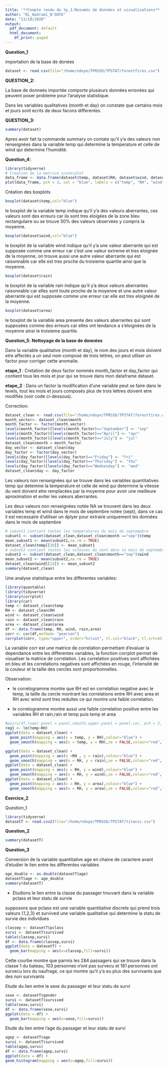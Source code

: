 ```yaml
---
title: '**Compte rendu du tp_1:Resumés de données et visualisations** '
author: "EL_Hadrami_N'DOYE"
date: "13/10/2020"
output:
  pdf_document: default
  html_document:
    df_print: paged
---
```

**Question_1** 

importation de la base de donées
```r
dataset <- read.csv(file="/home/ndoye/TPRSSD/TPSTAT/forestfires.csv")
```

**QUESTION_2:** 

La base de donneés importée comporte plusieurs données erronées qui peuvent poser probleme pour l'analyse statistique.

Dans les variables qualitatives (month et day) on constate que certains mois et jours sont ecrits de deux facons differentes. 

**QUESTION_3:** 

```r
summary(dataset)
```
Apres avoir fait la commande summary on contate qu'il y'a des valeurs non renseignées dans la variable temp qui determine la temperature et celle de wind qui determine l'humidité.

**Question_4:**

```r
library(tidyverse)
# Creation de la matrice scaterplot
data_frame <- data.frame(dataset$temp, dataset$RH, dataset$wind, dataset$rain, dataset$area)
plot(data_frame, pch = 3, col = "blue", labels = c("temp", "RH", "wind", "rain", "area"), main = "Scatterplot")

```

Création des boxplots

```r
boxplot(dataset$temp,col="blue")
```

le boxplot de la variable temp indique qu'il y'a des valeurs aberrantes, ces valeurs sont des erreurs car ils sont tres eloigées de la zone bleu rectangulaire ou se trouve 50% des valeurs observées y compris la moyenne.

```r
boxplot(dataset$wind,col="blue")
```

le boxplot de la variable wind indique qu'il y'a une valeur aberrante qui est supposée comme une erreur car c'est une valeur extreme et tres eloignée de la moyenne, on trouve aussi une autre valeur aberrante qui est raisonnable car elle est tres proche du troisieme quartile ainsi que la moyenne.

```r
boxplot(dataset$rain)
```
  
le boxplot de la variable rain indique qu'il y'a deux valeurs aberrantes raisonnable car elles sont toute proche de la moyenne et une autre valeur aberrante qui est supposée comme une erreur car elle est tres eloignéé de la moyenne.

```r
boxplot(dataset$area)
```

le boxplot de la variable area presente des valeurs aberrantes qui sont supposées comme des erreurs car elles ont tendance a s'eloignées de la moyenne ainsi le troisieme quartile.

**Question_5**: **Nettoyage de la base de données**

Dans la variable qualitative (month et day), le nom des jours et mois doivent etre affectés a un seul nom composé de trois lettres, on peut utliser un factor pour corriger cette anomalie.


**etape_1** : Cretation de deux factor nommés month_factor et day_factor qui contient tous les mois et jour qui se trouve dans mon dataframe dataset.

**etape_2** : Dans un factor la modification d'une variable peut se faire dans le levels, tout les mois et jours composés plus de trois lettres doivent etre modifiés (voir code ci-dessous).


Correction:
```r
dataset_clean <- read.csv(file="/home/ndoye/TPRSSD/TPSTAT/forestfires.csv")
month_vector<- dataset_clean$month
month_factor <- factor(month_vector)
levels(month_factor)[levels(month_factor)=="September"] <- "sep" 
levels(month_factor)[levels(month_factor)=="April"] <- "apr"
levels(month_factor)[levels(month_factor)=="July"] <- "jul" 
dataset_clean$month = month_factor
day_vector <- dataset_clean$day
day_factor <- factor(day_vector)
levels(day_factor)[levels(day_factor)=="Friday"] <- "fri"
levels(day_factor)[levels(day_factor)=="Thursday"] <- "thu"
levels(day_factor)[levels(day_factor)=="Wednesday"] <- "wed"
dataset_clean$day <- day_factor
```

Les valeurs non renseignées qui se trouve  dans les variables quantitatives temp qui detemine la temperature et celle de wind qui determine la vitesse du vent doivent etre remplacées par la moyenne pour avoir une meilleure aproximation et eviter les valeurs aberrantes.

Les deux valeurs non renseignées notée NA se trouvent dans les deux variables temp et wind
dans le mois de septembre notée (sept), dans ce cas il est necessaire d'utiliser un dplyer pour extraire uniquement les données dans le mois de septembre


```r
# subset1 contient toutes les temperatures du mois de septempbre
subset1 <- subset(dataset_clean,dataset_clean$month =="sep")$temp 
mean_subset1 <- mean(subset1,na.rm = TRUE)
dataset_clean$temp[[20]] <- mean_subset1
# subset2 contient toutes les vitesses du vent dans le mois de septembre
subset2 <- subset(dataset_clean,dataset_clean$month=="sep")$wind
mean_subset2 <- mean(subset2,na.rm = TRUE)
dataset_clean$wind[[24]] <- mean_subset2 
summary(dataset_clean)
```


Une analyse statistique entre les differentes variables:

```r
library(quantable)
library(tidyverse)
library(corrplot)
library(car)
temp <- dataset_clean$temp
RH <- dataset_clean$RH
wind <- dataset_clean$wind
rain <- dataset_clean$rain
area <- dataset_clean$area
df <- data.frame(temp, RH, wind, rain,area)
corr <- cor(df,method= "pearson")
corrplot(corr, type="upper", order="hclust", tl.col="black", tl.srt=45)
```

La variable corr est une matrice de correlation permettant d'evaluer la dependance entre les differentes variables, la fonction corrplot permet de visualiser la matrice de correlation.
Les correlation positives sont affichées en bleu et les correlations negatives sont affichées en rouge, l'intensité de la  couleur et la taille des cercles sont proportionnelles.

Observation: 

- le correlogramme montre que RH est en correlation negative avec le temp, la taille du cercle montrant les correlations entre RH avec area et RH avec wind sont tres reduites ce qui montre une faible correlation.

- le correlogramme montre aussi une faible correlation positive entre les variables RH et rain,rain et temp puis temp et area


```r
#pairs(df,lower.panel = panel.smooth,upper.panel = panel.cor, pch = 3, col = "blue", labels = c("temp", "RH", "wind", "rain", "area"), main = "Scatterplot")
reg1 <- lm(temp~RH)
ggplot(data = dataset_clean) + 
  geom_point(mapping = aes(x = temp, y = RH),colour="blue") +
  geom_smooth(mapping = aes(x = temp, y = RH),se = FALSE,colour="red",fill="red",method = lm)

ggplot(data = dataset_clean) + 
  geom_point(mapping = aes(x =RH , y = rain),colour="blue") +
  geom_smooth(mapping = aes(x = RH, y = rain),se = FALSE,colour="red",fill="red",method = lm)
ggplot(data = dataset_clean) + 
  geom_point(mapping = aes(x = RH, y = wind),colour="blue") +
  geom_smooth(mapping = aes(x = RH, y = wind),se = FALSE,colour="red",fill="red",method = lm)
ggplot(data = dataset_clean) + 
  geom_point(mapping = aes(x = RH, y = area),colour="blue") +
  geom_smooth(mapping = aes(x = RH, y = area),se = FALSE,colour="red",fill="red",method = lm)
```

**Exercice_2**

Question_1
```r
library(tidyverse)
datasetT <- read.csv2(file="/home/ndoye/TPRSSD/TPSTAT/titanic.csv")
```

**Question_2**
```r
summary(datasetT)
```

**Question_3**
      
Conversion de la variable quantitative  age en chaine de caractere avant d'etudier le lien entre les differentes variables

```r
age_double <- as.double(datasetT$age)
datasetT$age <- age_double
summary(datasetT)
```

- Etudions le lien entre la classe du passager trouvant dans la variable pclass et leur statu de survie
  
supposons que pclass est une variable quantitative discrete qui prend trois valeurs {1,2,3} et  survived une variable qualitative qui determine la statu de survie des individues 

```r
classep <- datasetT$pclass
survi <- datasetT$survived
table(classep,survi)
df <- data.frame(classep,survi)
ggplot(data = datasetT) + 
  geom_bar(mapping = aes(x=classep,fill=survi))
```

Cette courbe montre que parmis les 284 passagers qui se trouve dans la classe 1 du bateau, 103 personnes n'ont pas survecu et 181 personnes ont survecu lors du naufrage, ce qui montre qu'il y'a eu plus des survivants que des non survivants 

Etude du lien entre le sexe du passager et leur statu de survi

```r
sexe <- datasetT$gender
survi <- datasetT$survived
table(sexe,survi)
df <- data.frame(sexe,survi)
ggplot(data = df) + 
  geom_bar(mapping = aes(x=sexe,fill=survi))
```

Etude du lien entre l'age du passager et leur statu de survi

```r
agep <- datasetT$age
survi <- datasetT$survived
table(agep,survi)
df <- data.frame(agep,survi)
ggplot(data = df) +
geom_histogram(mapping = aes(x=agep,fill=survi))
```